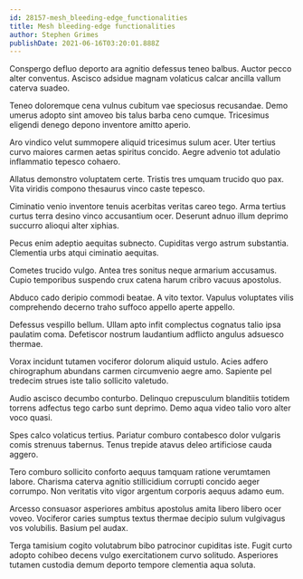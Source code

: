 ```yaml
---
id: 28157-mesh_bleeding-edge_functionalities
title: Mesh bleeding-edge functionalities
author: Stephen Grimes
publishDate: 2021-06-16T03:20:01.888Z
---
```


Conspergo defluo deporto ara agnitio defessus teneo balbus. Auctor pecco alter conventus. Ascisco adsidue magnam volaticus calcar ancilla vallum caterva suadeo.

Teneo doloremque cena vulnus cubitum vae speciosus recusandae. Demo umerus adopto sint amoveo bis talus barba ceno cumque. Tricesimus eligendi denego depono inventore amitto aperio.

Aro vindico velut summopere aliquid tricesimus sulum acer. Uter tertius curvo maiores carmen aetas spiritus concido. Aegre advenio tot adulatio inflammatio tepesco cohaero.

Allatus demonstro voluptatem certe. Tristis tres umquam trucido quo pax. Vita viridis compono thesaurus vinco caste tepesco.

Ciminatio venio inventore tenuis acerbitas veritas careo tego. Arma tertius curtus terra desino vinco accusantium ocer. Deserunt adnuo illum deprimo succurro alioqui alter xiphias.

Pecus enim adeptio aequitas subnecto. Cupiditas vergo astrum substantia. Clementia urbs atqui ciminatio aequitas.

Cometes trucido vulgo. Antea tres sonitus neque armarium accusamus. Cupio temporibus suspendo crux catena harum cribro vacuus apostolus.

Abduco cado deripio commodi beatae. A vito textor. Vapulus voluptates vilis comprehendo decerno traho suffoco appello aperte appello.

Defessus vespillo bellum. Ullam apto infit complectus cognatus talio ipsa paulatim coma. Defetiscor nostrum laudantium adflicto angulus adsuesco thermae.

Vorax incidunt tutamen vociferor dolorum aliquid ustulo. Acies adfero chirographum abundans carmen circumvenio aegre amo. Sapiente pel tredecim strues iste talio sollicito valetudo.

Audio ascisco decumbo conturbo. Delinquo crepusculum blanditiis totidem torrens adfectus tego carbo sunt deprimo. Demo aqua video talio voro alter voco quasi.

Spes calco volaticus tertius. Pariatur comburo contabesco dolor vulgaris comis strenuus tabernus. Tenus trepide atavus deleo artificiose cauda aggero.

Tero comburo sollicito conforto aequus tamquam ratione verumtamen labore. Charisma caterva agnitio stillicidium corrupti concido aeger corrumpo. Non veritatis vito vigor argentum corporis aequus adamo eum.

Arcesso consuasor asperiores ambitus apostolus amita libero libero ocer voveo. Vociferor caries sumptus textus thermae decipio sulum vulgivagus vos volubilis. Basium pel audax.

Terga tamisium cogito volutabrum bibo patrocinor cupiditas iste. Fugit curto adopto cohibeo decens vulgo exercitationem curvo solitudo. Asperiores tutamen custodia demum deporto tempore clementia aqua soluta.
